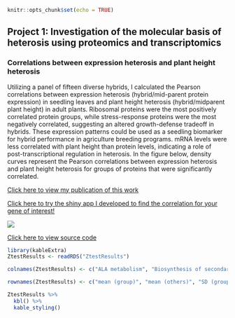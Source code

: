 

```r
knitr::opts_chunk$set(echo = TRUE)
```

## Project 1: Investigation of the molecular basis of heterosis using proteomics and transcriptomics

### Correlations between expression heterosis and plant height heterosis

Utilizing a panel of fifteen diverse hybrids, I calculated the Pearson correlations between expression heterosis (hybrid/mid-parent protein expression) in seedling leaves and plant height heterosis (hybrid/midparent plant height) in adult plants. Ribosomal proteins were the most positively correlated protein groups, while stress-response proteins were the most negatively correlated, suggesting an altered growth-defense tradeoff in hybrids. These expression patterns could be used as a seedling biomarker for hybrid performance in agriculture breeding programs. mRNA levels were less correlated with plant height than protein levels, indicating a role of post-transcriptional regulation in heterosis. In the figure below, density curves represent the Pearson correlations between expression heterosis and plant height heterosis for groups of proteins that were significantly correlated.

[Click here to view my publication of this work](https://www.pnas.org/doi/abs/10.1073/pnas.2109332118)

[Click here to try the shiny app I developed to find the correlation for your gene of interest!](https://devonbirdseye.shinyapps.io/ExpressionViewer/)

<img src="images/correlations3.jpg?raw=true"/>

[Click here to view source code](https://github.com/devonbirdseye/HeterosisManuscript/blob/master/HeterosisCorrelations.R)

```r
library(kableExtra)
ZtestResults <- readRDS("ZtestResults")

colnames(ZtestResults) <- c("ALA metabolism", "Biosynthesis of secondary metabolites", "Photosynthesis","Plastid ribosome", "Cytosolic ribosome")

rownames(ZtestResults) <- c("mean (group)", "mean (others)", "SD (group)", "SD (others)", "p-value", "Z-statistic")

ZtestResults %>%
  kbl() %>%
  kable_styling()
```





